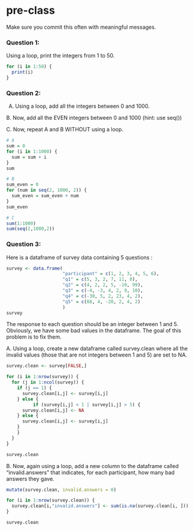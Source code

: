 # pre-class


Make sure you commit this often with meaningful messages. 




### Question 1:

Using a loop, print the integers from 1 to 50. 

```r
for (i in 1:50) {
  print(i)
}
```

### Question 2:

A.  Using a loop, add all the integers between 0 and 1000.

B. Now, add all the EVEN integers between 0 and 1000 (hint: use seq())

C. Now, repeat A and B WITHOUT using a loop.

```r
# A
sum = 0
for (i in 1:1000) {
  sum = sum + i
} 
sum

# B 
sum_even = 0 
for (num in seq(2, 1000, 2)) {
  sum_even = sum_even + num
}
sum_even

# C
sum(1:1000)
sum(seq(2,1000,2))

```


### Question 3:

Here is a dataframe of survey data containing 5 questions :

```r
survey <- data.frame(
                     "participant" = c(1, 2, 3, 4, 5, 6),
                     "q1" = c(5, 3, 2, 7, 11, 0),
                     "q2" = c(4, 2, 2, 5, -10, 99),
                     "q3" = c(-4, -3, 4, 2, 9, 10),
                     "q4" = c(-30, 5, 2, 23, 4, 2),
                     "q5" = c(88, 4, -20, 2, 4, 2)
                     )
survey
```
The response to each question should be an integer between 1 and 5. Obviously, we have some bad values in the dataframe. The goal of this problem is to fix them.

A. Using a loop, create a new dataframe called survey.clean where all the invalid values (those that are not integers between 1 and 5) are set to NA.

```r

survey.clean <- survey[FALSE,]

for (i in 1:nrow(survey)) {
  for (j in 1:ncol(survey)) {
    if (j == 1) {
      survey.clean[i,j] <- survey[i,j]
    } else {
          if (survey[i,j] < 1 | survey[i,j] > 5) {
      survey.clean[i,j] <- NA
    } else {
      survey.clean[i,j] <- survey[i,j]
    }
    }
  }
}

survey.clean


```


B. Now, again using a loop, add a new column to the dataframe called “invalid.answers” that indicates, for each participant, how many bad answers they gave.

```r
mutate(survey.clean, invalid.answers = 0)

for (i in 1:nrow(survey.clean)) {
  survey.clean[i,"invalid.answers"] <- sum(is.na(survey.clean[i, ]))
}

survey.clean


```

